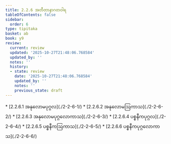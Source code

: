 ```yaml
---
title: 2.2.6 အတီတာနာဂတဝါရ
tableOfContents: false
sidebar:
  order: 6
type: tipitaka
basket: ab
book: y9
review:
  current: review
  updated: '2025-10-27T21:48:06.768584'
  updated_by: ''
  notes: ''
  history:
  - state: review
    date: '2025-10-27T21:48:06.768584'
    updated_by: ''
    notes: ''
    previous_state: draft
---
```



<ReviewStatus review={frontmatter.review} showDetails={true} />

<HypothesisAnnotation frontmatter={frontmatter} />

<DynamicBreadcrumb />



<TableOfContents book="y9" section="2.2.6">
* [2.2.6.1 အနုလောမပုဂ္ဂလ](./2-2-6-1/)
* [2.2.6.2 အနုလောမဩကာသ](./2-2-6-2/)
* [2.2.6.3 အနုလောမပုဂ္ဂလောကာသ](./2-2-6-3/)
* [2.2.6.4 ပစ္စနီကပုဂ္ဂလ](./2-2-6-4/)
* [2.2.6.5 ပစ္စနီကဩကာသ](./2-2-6-5/)
* [2.2.6.6 ပစ္စနီကပုဂ္ဂလောကာသ](./2-2-6-6/)
</TableOfContents>